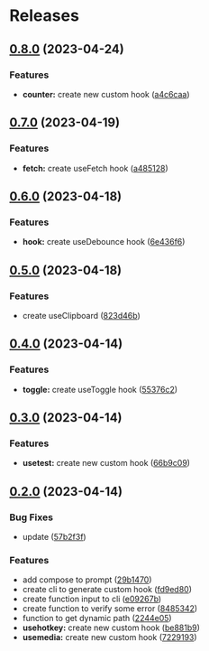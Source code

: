 # Releases

## [0.8.0](https://github.com/mmartinsoliv/easy-hooks-ts/compare/v0.7.0...v0.8.0) (2023-04-24)

### Features

* **counter:** create new custom hook ([a4c6caa](https://github.com/mmartinsoliv/easy-hooks-ts/commit/a4c6caa6180faa7f1b45e04db2a55f1054024247))

## [0.7.0](https://github.com/mmartinsoliv/easy-hooks-ts/compare/v0.6.0...v0.7.0) (2023-04-19)

### Features

* **fetch:** create useFetch hook ([a485128](https://github.com/mmartinsoliv/easy-hooks-ts/commit/a485128fdfbece32064f93cdbccb69affd22511c))

## [0.6.0](https://github.com/mmartinsoliv/easy-hooks-ts/compare/v0.5.0...v0.6.0) (2023-04-18)

### Features

* **hook:** create useDebounce hook ([6e436f6](https://github.com/mmartinsoliv/easy-hooks-ts/commit/6e436f67f7603c16a049e07f1d8546c50a760554))

## [0.5.0](https://github.com/mmartinsoliv/easy-hooks-ts/compare/v0.4.0...v0.5.0) (2023-04-18)

### Features

* create useClipboard ([823d46b](https://github.com/mmartinsoliv/easy-hooks-ts/commit/823d46bbae6c7ca7a69a146593aed36825234ca1))

## [0.4.0](https://github.com/mmartinsoliv/easy-hooks-ts/compare/v0.3.0...v0.4.0) (2023-04-14)

### Features

* **toggle:** create useToggle hook ([55376c2](https://github.com/mmartinsoliv/easy-hooks-ts/commit/55376c2ec611c56b07b7818ee8de121114a1e438))


## [0.3.0](https://github.com/mmartinsoliv/easy-hooks-ts/compare/v0.2.0...v0.3.0) (2023-04-14)

### Features

* **usetest:** create new custom hook ([66b9c09](https://github.com/mmartinsoliv/easy-hooks-ts/commit/66b9c09142f789addf2db57fa50a462a8f1fcc48))

## [0.2.0](https://github.com/mmartinsoliv/easy-hooks-ts/compare/v0.1.2...v0.2.0) (2023-04-14)

### Bug Fixes

* update ([57b2f3f](https://github.com/mmartinsoliv/easy-hooks-ts/commit/57b2f3fcbe894dadd9d8b078dece3394a4fbe9da))

### Features

* add compose to prompt ([29b1470](https://github.com/mmartinsoliv/easy-hooks-ts/commit/29b14704bd0c86e7a83669e51709b1c4de5eea34))
* create cli to generate custom hook ([fd9ed80](https://github.com/mmartinsoliv/easy-hooks-ts/commit/fd9ed8050e56fcd13cb0facf93caeba2579ff433))
* create function input to cli ([e09267b](https://github.com/mmartinsoliv/easy-hooks-ts/commit/e09267be28c001eab71600d16ade2fc0d4b0a8ef))
* create function to verify some error ([8485342](https://github.com/mmartinsoliv/easy-hooks-ts/commit/84853424e8bf32d7bb9d7d3042339ce417cbfa43))
* function to get dynamic path ([2244e05](https://github.com/mmartinsoliv/easy-hooks-ts/commit/2244e05844987df7a7b1aae8c7e9cdde04eb71fe))
* **usehotkey:** create new custom hook ([be881b9](https://github.com/mmartinsoliv/easy-hooks-ts/commit/be881b9f4198282e36b77ccb4cc5984de5cdb382))
* **usemedia:** create new custom hook ([7229193](https://github.com/mmartinsoliv/easy-hooks-ts/commit/7229193ee1fed80d37276c704a4dcee4cbba2362))
